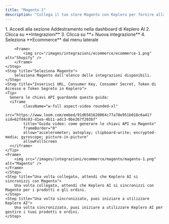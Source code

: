 ```yaml
---
title: "Magento 2"
description: "Collega il tuo store Magento con Keplero per fornire alla tua AI tutti i dati necessari su prodotti e ordini"
---
```


<Steps>
    <Step title="Crea una nuova azione">
        1. Accedi alla sezione Addestramento nella dashboard di Keplero AI
        2. Clicca su **Integrazioni**
        3. Clicca su **+ Nuova integrazione**
        4. Seleziona **Ecommerce** dal menu laterale

        <Frame>
            <img src="/images/integrazioni/ecommerce/ecommerce-1.png" alt="Shopify" />
        </Frame>
    </Step>
    <Step title="Seleziona Magento">
        Seleziona Magento dall'elenco delle integrazioni disponibili.
    </Step>
    <Step title="Inserisci URL, Consumer Key, Consumer Secret, Token di Accesso e Token Segreto in Keplero">
    <Tip> 
      Genera le chiavi API guardando questa guida:
      <iframe
            className="w-full aspect-video rounded-xl"
            src="https://www.loom.com/embed/91d6581620064c77a78e951b018c6a41?sid=62fd4c03-d1ea-4b11-adc3-0be267f203bf"
            title="Guida video: come generare le chiavi API su Magento"
            frameBorder="0"
            allow="accelerometer; autoplay; clipboard-write; encrypted-media; gyroscope; picture-in-picture"
            allowFullScreen
      ></iframe>
    </Tip>
    <Frame>
        <img src="/images/integrazioni/ecommerce/magento/magento-1.png" alt="Magento" />
    </Frame>
    </Step>
    <Step title="Una volta collegato, attendi che Keplero AI si sincronizzi con Magento">
        Una volta collegato, attendi che Keplero AI si sincronizzi con Magento per i prodotti e gli ordini.
    </Step>
    <Step title="Una volta sincronizzato, puoi iniziare a utilizzare Keplero AI">
        Una volta sincronizzato, puoi iniziare a utilizzare Keplero AI per gestire i tuoi prodotti e ordini.
    </Step>
</Steps>
